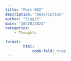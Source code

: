```yaml
---
title: "Post 002"
description: "Description"
author: "SiggiS"
date: "10/20/2023"
categories:
    - Thoughts

format:
        html:
            code-fold: true
---
```

